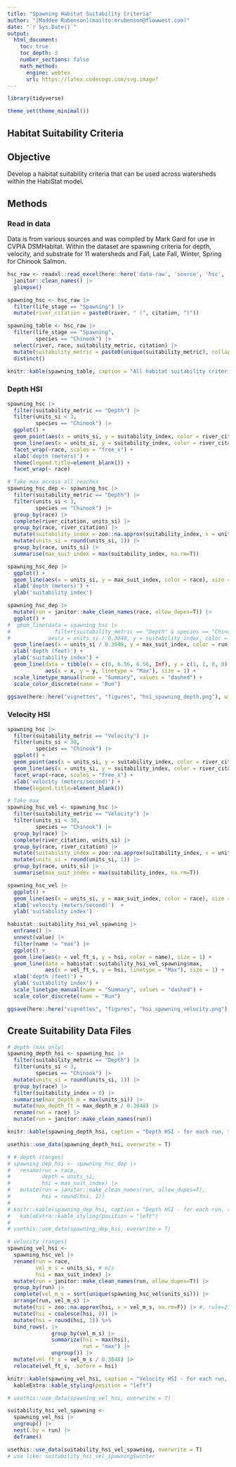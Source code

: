 ```yaml
---
title: "Spawning Habitat Suitability Criteria"
author: "[Maddee Rubenson](mailto:mrubenson@flowwest.com)"
date: "`r Sys.Date()`"
output: 
  html_document:
    toc: true
    toc_depth: 3
    number_sections: false
    math_method:
      engine: webtex
      url: https://latex.codecogs.com/svg.image?
---
```


```r
library(tidyverse)

theme_set(theme_minimal())

```

## Habitat Suitability Criteria

## Objective

Develop a habitat suitability criteria that can be used across watersheds within the HabiStat model.

## Methods

### Read in data

Data is from various sources and was compiled by Mark Gard for use in CVPIA DSMHabitat. Within the dataset are spawning criteria for depth, velocity, and substrate for 11 watersheds and Fall, Late Fall, Winter, Spring for Chinook Salmon.

```r
hsc_raw <- readxl::read_excel(here::here('data-raw', 'source', 'hsc', 'HSC.xlsx'), sheet = "flat") |> 
  janitor::clean_names() |> 
  glimpse()

spawning_hsc <- hsc_raw |> 
  filter(life_stage == "Spawning") |>
  mutate(river_citation = paste0(river, " (", citation, ")"))

spawning_table <- hsc_raw |> 
  filter(life_stage == "Spawning",
         species == "Chinook") |>
  select(river, race, suitability_metric, citation) |> 
  mutate(suitability_metric = paste0(unique(suitability_metric), collapse = "; ")) |> 
  distinct() 

knitr::kable(spawning_table, caption = "All habitat suitability criteria compiled by Mark Gard")

```

### Depth HSI

```r
spawning_hsc |> 
  filter(suitability_metric == "Depth") |> 
  filter(units_si < 3,
         species == "Chinook") |> 
  ggplot() + 
  geom_point(aes(x = units_si, y = suitability_index, color = river_citation)) + 
  geom_line(aes(x = units_si, y = suitability_index, color = river_citation)) + 
  facet_wrap(~race, scales = "free_x") + 
  xlab('depth (meters)') + 
  theme(legend.title=element_blank()) + 
  facet_wrap(~ race)

# Take max across all reaches
spawning_hsc_dep <- spawning_hsc |> 
  filter(suitability_metric == "Depth") |> 
  filter(units_si < 3,
         species == "Chinook") |>
  group_by(race) |>
  complete(river_citation, units_si) |>
  group_by(race, river_citation) |>
  mutate(suitability_index = zoo::na.approx(suitability_index, x = units_si, na.rm=F)) |>
  mutate(units_si = round(units_si, 1)) |>
  group_by(race, units_si) |>
  summarise(max_suit_index = max(suitability_index, na.rm=T)) 

spawning_hsc_dep |> 
  ggplot() + 
  geom_line(aes(x = units_si, y = max_suit_index, color = race), size = 1) + 
  xlab('depth (meters)') + 
  ylab('suitability index') 

spawning_hsc_dep |> 
  mutate(run = janitor::make_clean_names(race, allow_dupes=T)) |>
  ggplot() +
#  geom_line(data = spawning_hsc |> 
#              filter(suitability_metric == "Depth" & species == "Chinook" & units_si < 3),
#            aes(x = units_si / 0.3048, y = suitability_index, color = race, group = river_citation), alpha=0.25) +
  geom_line(aes(x = units_si / 0.3048, y = max_suit_index, color = run), size = 1) +
  xlab('depth (feet)') + 
  ylab('suitability index') +
  geom_line(data = tibble(x = c(0, 6.56, 6.56, Inf), y = c(1, 1, 0, 0)),
            aes(x = x, y = y, linetype = "Max"), size = 1) +
  scale_linetype_manual(name = "Summary", values = "dashed") +
  scale_color_discrete(name = "Run")

ggsave(here::here("vignettes", "figures", "hsi_spawning_depth.png"), width=6.5, height=4)
```

### Velocity HSI

```r
spawning_hsc |> 
  filter(suitability_metric == "Velocity") |> 
  filter(units_si < 30,
         species == "Chinook") |>   
  ggplot() + 
  geom_point(aes(x = units_si, y = suitability_index, color = river_citation)) + 
  geom_line(aes(x = units_si, y = suitability_index, color = river_citation)) + 
  facet_wrap(~race, scales = "free_x") + 
  xlab('velocity (meters/second)') + 
  theme(legend.title=element_blank())

# Take max
spawning_hsc_vel <- spawning_hsc |> 
  filter(suitability_metric == "Velocity") |> 
  filter(units_si < 30,
         species == "Chinook") |>   
  group_by(race) |>
  complete(river_citation, units_si) |>
  group_by(race, river_citation) |>
  mutate(suitability_index = zoo::na.approx(suitability_index, x = units_si, na.rm=F)) |>
  mutate(units_si = round(units_si, 1)) |>
  group_by(race, units_si) |>
  summarise(max_suit_index = max(suitability_index, na.rm=T)) 

spawning_hsc_vel |> 
  ggplot() + 
  geom_line(aes(x = units_si, y = max_suit_index, color = race), size = 1) + 
  xlab('velocity (meters/second)')  + 
  ylab('suitability index')

habistat::suitability_hsi_vel_spawning |>
  enframe() |>
  unnest(value) |>
  filter(name != "max") |>
  ggplot() +
  geom_line(aes(x = vel_ft_s, y = hsi, color = name), size = 1) +
  geom_line(data = habistat::suitability_hsi_vel_spawning$max,
            aes(x = vel_ft_s, y = hsi, linetype = "Max"), size = 1) + 
  xlab('depth (feet)') + 
  ylab('suitability index') +
  scale_linetype_manual(name = "Summary", values = "dashed") +
  scale_color_discrete(name = "Run")

ggsave(here::here("vignettes", "figures", "hsi_spawning_velocity.png"), width=6.5, height=4)
```

## Create Suitability Data Files

```r
# depth (max only)
spawning_depth_hsi <- spawning_hsc |> 
  filter(suitability_metric == "Depth") |> 
  filter(units_si < 3,
         species == "Chinook") |>   
  mutate(units_si = round(units_si, 1)) |> 
  group_by(race) |> 
  filter(suitability_index > 0) |>
  summarise(max_depth_m = max(units_si)) |> 
  mutate(max_depth_ft = max_depth_m / 0.3048) |>
  rename(run = race) |> 
  mutate(run = janitor::make_clean_names(run))

knitr::kable(spawning_depth_hsi, caption = "Depth HSI - for each run, the maximum depth range suitable for spawning", format = "pipe")

usethis::use_data(spawning_depth_hsi, overwrite = T)
```

```r
# # depth (ranges)
# spawning_dep_hsi <- spawning_hsc_dep |> 
#   rename(run = race,
#          depth = units_si, 
#          hsi = max_suit_index) |> 
#   mutate(run = janitor::make_clean_names(run, allow_dupes=T),
#          hsi = round(hsi, 1)) 
# 
# knitr::kable(spawning_dep_hsi, caption = "Depth HSI - for each run, the depth HSI range") |> 
#   kableExtra::kable_styling(position = "left")
# 
# usethis::use_data(spawning_dep_hsi, overwrite = T)
```

```r
# velocity (ranges)
spawning_vel_hsi <- 
  spawning_hsc_vel |> 
  rename(run = race,
         vel_m_s = units_si, # m/s
         hsi = max_suit_index) |>
  mutate(run = janitor::make_clean_names(run, allow_dupes=T)) |>
  group_by(run) |>
  complete(vel_m_s = sort(unique(spawning_hsc_vel$units_si))) |>
  arrange(run, vel_m_s) |>
  mutate(hsi = zoo::na.approx(hsi, x = vel_m_s, na.rm=F)) |> #, rule=2)) |>
  mutate(hsi = coalesce(hsi, 0)) |>
  mutate(hsi = round(hsi, 1)) %>%
  bind_rows(. |> 
              group_by(vel_m_s) |> 
              summarize(hsi = max(hsi), 
                        run = "max") |>
              ungroup()) |>
  mutate(vel_ft_s = vel_m_s / 0.3048) |>
  relocate(vel_ft_s, .before = hsi)

knitr::kable(spawning_vel_hsi, caption = "Velocity HSI - for each run, the velocity HSI range") |> 
  kableExtra::kable_styling(position = "left")

# usethis::use_data(spawning_vel_hsi, overwrite = T)

suitability_hsi_vel_spawning <-
  spawning_vel_hsi |>
  ungroup() |>
  nest(.by = run) |>
  deframe() 

usethis::use_data(suitability_hsi_vel_spawning, overwrite = T)
# use like: suitability_hsi_vel_spawning$winter
```
